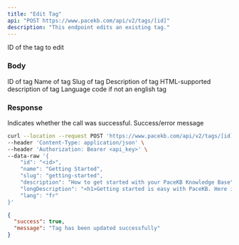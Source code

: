 ```yaml
---
title: "Edit Tag"
api: "POST https://www.pacekb.com/api/v2/tags/[id]"
description: "This endpoint edits an existing tag."
---
```


<ParamField path="id" type="string">
    ID of the tag to edit
</ParamField>

### Body

<ParamField body="id" type="string" required>
    ID of tag
</ParamField>

<ParamField body="name" type="string" required>
    Name of tag
</ParamField>

<ParamField body="slug" type="string" required>
    Slug of tag
</ParamField>

<ParamField body="description" type="string">
    Description of tag
</ParamField>

<ParamField body="longDescription" type="string">
    HTML-supported description of tag
</ParamField>

<ParamField body="lang" type="string" required>
    Language code if not an english tag
</ParamField>

### Response

<ResponseField name="success" type="boolean">
  Indicates whether the call was successful.
</ResponseField>

<ResponseField name="message" type="string">
  Success/error message
</ResponseField>

<RequestExample>

```bash Example Request
curl --location --request POST 'https://www.pacekb.com/api/v2/tags/[id]' \
--header 'Content-Type: application/json' \
--header 'Authorization: Bearer <api_key>' \
--data-raw '{
    "id": "<id>",
    "name": "Getting Started",
    "slug": "getting-started",
    "description": "How to get started with your PaceKB Knowledge Base",
    "longDescription": "<h1>Getting started is easy with PaceKB. Here is how you can do it:</h1>",
    "lang": "fr"
}'
```

</RequestExample>

<ResponseExample>

```json Response
{
  "success": true,
  "message": "Tag has been updated successfully"
}
```

</ResponseExample>
